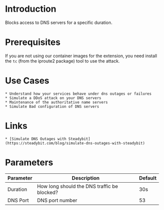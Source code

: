 # Introduction

Blocks access to DNS servers for a specific duration.

# Prerequisites

If you are not using our container images for the extension, you need install the `tc` (from the iproute2 package) tool to use the attack.

# Use Cases

    * Understand how your services behave under dns outages or failures
    * Simulate a DDoS attack on your DNS servers
    * Maintenance of the authoritative name servers
    * Simulate Bad configuration of DNS servers

# Links

    * [Simulate DNS Outages with Steadybit](https://steadybit.com/blog/simulate-dns-outages-with-steadybit)

# Parameters

| Parameter | Description                                 | Default |
|-----------|---------------------------------------------|---------|
| Duration  | How long should the DNS traffic be blocked? | 30s     |
| DNS Port  | DNS port number                             | 53      |
